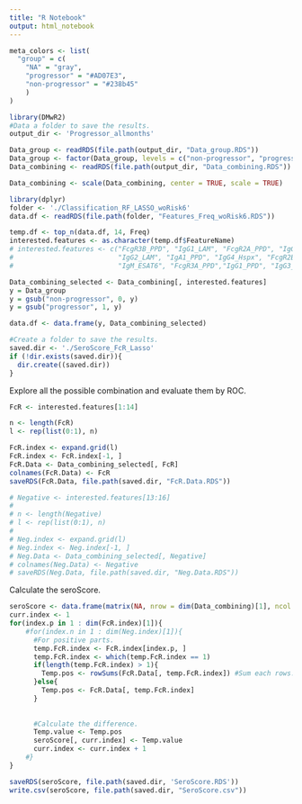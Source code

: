 ```yaml
---
title: "R Notebook"
output: html_notebook
---
```


```r
meta_colors <- list(
  "group" = c(
    "NA" = "gray", 
    "progressor" = "#AD07E3",
    "non-progressor" = "#238b45"
    )
)
``` 



```r
library(DMwR2)
#Data a folder to save the results.
output_dir <- 'Progressor_allmonths'

Data_group <- readRDS(file.path(output_dir, "Data_group.RDS"))
Data_group <- factor(Data_group, levels = c("non-progressor", "progressor"))
Data_combining <- readRDS(file.path(output_dir, "Data_combining.RDS"))

Data_combining <- scale(Data_combining, center = TRUE, scale = TRUE)
```

```r
library(dplyr)
folder <- './Classification_RF_LASSO_woRisk6'
data.df <- readRDS(file.path(folder, "Features_Freq_woRisk6.RDS"))

temp.df <- top_n(data.df, 14, Freq)
interested.features <- as.character(temp.df$FeatureName)
# interested.features <- c("FcgR3B_PPD", "IgG1_LAM", "FcgR2A_PPD", "IgG4_Ag85", 
#                          "IgG2_LAM", "IgA1_PPD", "IgG4_Hspx", "FcgR2B_PPD", 
#                          "IgM_ESAT6", "FcgR3A_PPD","IgG1_PPD", "IgG3_PPD" )

Data_combining_selected <- Data_combining[, interested.features]
y = Data_group
y = gsub("non-progressor", 0, y)
y = gsub("progressor", 1, y)

data.df <- data.frame(y, Data_combining_selected)
```


```r
#Create a folder to save the results.
saved.dir <- './SeroScore_FcR_Lasso'
if (!dir.exists(saved.dir)){
  dir.create((saved.dir))
}
```

Explore all the possible combination and evaluate them by ROC.
```r
FcR <- interested.features[1:14]

n <- length(FcR)
l <- rep(list(0:1), n)

FcR.index <- expand.grid(l)
FcR.index <- FcR.index[-1, ]
FcR.Data <- Data_combining_selected[, FcR]
colnames(FcR.Data) <- FcR
saveRDS(FcR.Data, file.path(saved.dir, "FcR.Data.RDS"))
```

```r
# Negative <- interested.features[13:16]
# 
# n <- length(Negative)
# l <- rep(list(0:1), n)
# 
# Neg.index <- expand.grid(l)
# Neg.index <- Neg.index[-1, ]
# Neg.Data <- Data_combining_selected[, Negative]
# colnames(Neg.Data) <- Negative
# saveRDS(Neg.Data, file.path(saved.dir, "Neg.Data.RDS"))
```

Calculate the seroScore.
```r
seroScore <- data.frame(matrix(NA, nrow = dim(Data_combining)[1], ncol = dim(FcR.index)[1]))
curr.index <- 1
for(index.p in 1 : dim(FcR.index)[1]){
    #for(index.n in 1 : dim(Neg.index)[1]){
      #For positive parts.
      temp.FcR.index <- FcR.index[index.p, ]
      temp.FcR.index <- which(temp.FcR.index == 1)
      if(length(temp.FcR.index) > 1){
        Temp.pos <- rowSums(FcR.Data[, temp.FcR.index]) #Sum each rows.
      }else{
        Temp.pos <- FcR.Data[, temp.FcR.index]
      }
    
    
      #Calculate the difference.
      Temp.value <- Temp.pos
      seroScore[, curr.index] <- Temp.value
      curr.index <- curr.index + 1
    #}
}

saveRDS(seroScore, file.path(saved.dir, 'SeroScore.RDS'))
write.csv(seroScore, file.path(saved.dir, "SeroScore.csv"))
```


